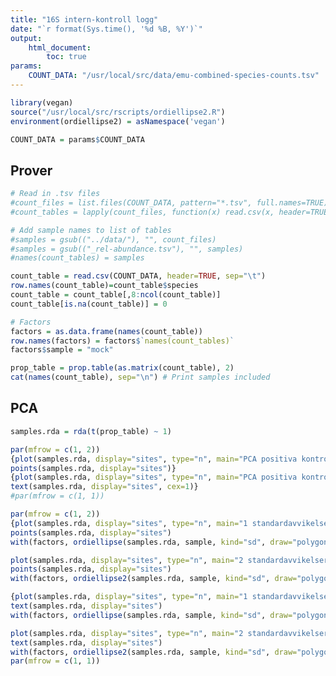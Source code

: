 ```yaml
---
title: "16S intern-kontroll logg"
date: "`r format(Sys.time(), '%d %B, %Y')`"
output:
    html_document:
        toc: true
params:
    COUNT_DATA: "/usr/local/src/data/emu-combined-species-counts.tsv"
---
```


```r
library(vegan)
source("/usr/local/src/rscripts/ordiellipse2.R")
environment(ordiellipse2) = asNamespace('vegan')
```

```r
COUNT_DATA = params$COUNT_DATA
```

## Prover
```r
# Read in .tsv files
#count_files = list.files(COUNT_DATA, pattern="*.tsv", full.names=TRUE)
#count_tables = lapply(count_files, function(x) read.csv(x, header=TRUE, sep="\t")) 

# Add sample names to list of tables
#samples = gsub(("../data/"), "", count_files)
#samples = gsub(("_rel-abundance.tsv"), "", samples)
#names(count_tables) = samples

count_table = read.csv(COUNT_DATA, header=TRUE, sep="\t")
row.names(count_table)=count_table$species
count_table = count_table[,8:ncol(count_table)]
count_table[is.na(count_table)] = 0

# Factors
factors = as.data.frame(names(count_table))
row.names(factors) = factors$`names(count_tables)`
factors$sample = "mock"

prop_table = prop.table(as.matrix(count_table), 2)
cat(names(count_table), sep="\n") # Print samples included

```

## PCA
```r
samples.rda = rda(t(prop_table) ~ 1)

par(mfrow = c(1, 2))
{plot(samples.rda, display="sites", type="n", main="PCA positiva kontroller")
points(samples.rda, display="sites")}
{plot(samples.rda, display="sites", type="n", main="PCA positiva kontroller")
text(samples.rda, display="sites", cex=1)}
#par(mfrow = c(1, 1))

par(mfrow = c(1, 2))
{plot(samples.rda, display="sites", type="n", main="1 standardavvikelse")
points(samples.rda, display="sites")
with(factors, ordiellipse(samples.rda, sample, kind="sd", draw="polygon", col="skyblue", border="blue"))

plot(samples.rda, display="sites", type="n", main="2 standardavvikelser")
points(samples.rda, display="sites")
with(factors, ordiellipse2(samples.rda, sample, kind="sd", draw="polygon", col="skyblue", border="blue"))}

{plot(samples.rda, display="sites", type="n", main="1 standardavvikelse")
text(samples.rda, display="sites")
with(factors, ordiellipse(samples.rda, sample, kind="sd", draw="polygon", col="skyblue", border="blue"))

plot(samples.rda, display="sites", type="n", main="2 standardavvikelser")
text(samples.rda, display="sites")
with(factors, ordiellipse2(samples.rda, sample, kind="sd", draw="polygon", col="skyblue", border="blue"))}
par(mfrow = c(1, 1))


```

